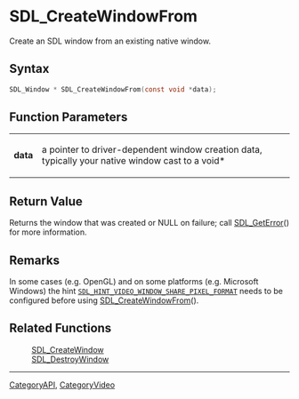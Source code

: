 = SDL_CreateWindowFrom =

Create an SDL window from an existing native window.

== Syntax ==

<syntaxhighlight lang='c'>
SDL_Window * SDL_CreateWindowFrom(const void *data);
</syntaxhighlight>

== Function Parameters ==

{|
|'''data'''
|a pointer to driver-dependent window creation data, typically your native window cast to a void*
|}

== Return Value ==

Returns the window that was created or NULL on failure; call
[[SDL_GetError]]() for more information.



== Remarks ==

In some cases (e.g. OpenGL) and on some platforms (e.g. Microsoft Windows)
the hint <code>[[SDL_HINT_VIDEO_WINDOW_SHARE_PIXEL_FORMAT]]</code> needs to
be configured before using [[SDL_CreateWindowFrom]]().

== Related Functions ==

:[[SDL_CreateWindow]]
:[[SDL_DestroyWindow]]

----
[[CategoryAPI]], [[CategoryVideo]]


